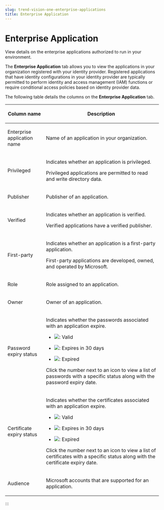 ```yaml
---
slug: trend-vision-one-enterprise-applications
title: Enterprise Application
---
```

# Enterprise Application

View details on the enterprise applications authorized to run in your environment.

The **Enterprise Application** tab allows you to view the applications in your organization registered with your identity provider. Registered applications that have identity configurations in your identity provider are typically permitted to perform identity and access management (IAM) functions or require conditional access policies based on identity provider data.

The following table details the columns on the **Enterprise Application** tab.

<table>
<colgroup>
<col style="width: 25%" />
<col style="width: 75%" />
</colgroup>
<thead>
<tr>
<th><p>Column name</p></th>
<th><p>Description</p></th>
</tr>
</thead>
<tbody>
<tr>
<td><p>Enterprise application name</p></td>
<td><p>Name of an application in your organization.</p></td>
</tr>
<tr>
<td><p>Privileged</p></td>
<td><p>Indicates whether an application is privileged.</p>
<p>Privileged applications are permitted to read and write directory data.</p></td>
</tr>
<tr>
<td><p>Publisher</p></td>
<td><p>Publisher of an application.</p></td>
</tr>
<tr>
<td><p>Verified</p></td>
<td><p>Indicates whether an application is verified.</p>
<p>Verified applications have a verified publisher.</p></td>
</tr>
<tr>
<td><p>First-party</p></td>
<td><p>Indicates whether an application is a first-party application.</p>
<p>First-party applications are developed, owned, and operated by Microsoft.</p></td>
</tr>
<tr>
<td><p>Role</p></td>
<td><p>Role assigned to an application.</p></td>
</tr>
<tr>
<td><p>Owner</p></td>
<td><p>Owner of an application.</p></td>
</tr>
<tr>
<td><p>Password expiry status</p></td>
<td><p>Indicates whether the passwords associated with an application expire.</p>
<ul>
<li><p><img src="./images/successful=GUID-1b0d49de-639d-487a-a18f-bd53d0870300.webp" />: Valid</p></li>
<li><p><img src="./images/actionTakeicon=GUID-494c2d7a-d63e-4e9f-ac5c-03b1054f6ac6.webp" />: Expires in 30 days</p></li>
<li><p><img src="./images/unreachable=GUID-ca8953ff-49c2-4c0a-bd1d-c571f0c316b0.webp" />: Expired</p></li>
</ul>
<p>Click the number next to an icon to view a list of passwords with a specific status along with the password expiry date.</p></td>
</tr>
<tr>
<td><p>Certificate expiry status</p></td>
<td><p>Indicates whether the certificates associated with an application expire.</p>
<ul>
<li><p><img src="./images/successful=GUID-1b0d49de-639d-487a-a18f-bd53d0870300.webp" />: Valid</p></li>
<li><p><img src="./images/actionTakeicon=GUID-494c2d7a-d63e-4e9f-ac5c-03b1054f6ac6.webp" />: Expires in 30 days</p></li>
<li><p><img src="./images/unreachable=GUID-ca8953ff-49c2-4c0a-bd1d-c571f0c316b0.webp" />: Expired</p></li>
</ul>
<p>Click the number next to an icon to view a list of certificates with a specific status along with the certificate expiry date.</p></td>
</tr>
<tr>
<td><p>Audience</p></td>
<td><p>Microsoft accounts that are supported for an application.</p></td>
</tr>
</tbody>
</table>
:::
